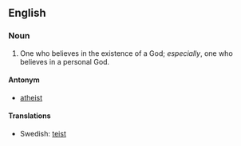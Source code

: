 ==English==

===Noun===

#One who believes in the existence of a God; ''especially'', one who believes in a personal God. 

====Antonym====
*[[atheist]]

====Translations====
*Swedish: [[teist]]